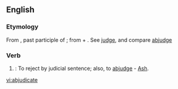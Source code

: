 ==English==

===Etymology===
From {{etyl|la}} {{term|abiudicatus|abiūdicātus||lang=la}}, past participle of {{term|abiudico|abiūdicō|deprive, take away|lang=la}}; from {{term|ab||of, by, from|lang=la}} + {{term|iudico|iūdicō|judge, pass judgement, decide|lang=la}}. See [[judge]], and compare [[abjudge]]

===Verb===

{{en-verb|abjudicat|ing}}

# {{legal}}: To reject by judicial sentence; also, to [[abjudge]] - [[Ash]].

[[vi:abjudicate]]